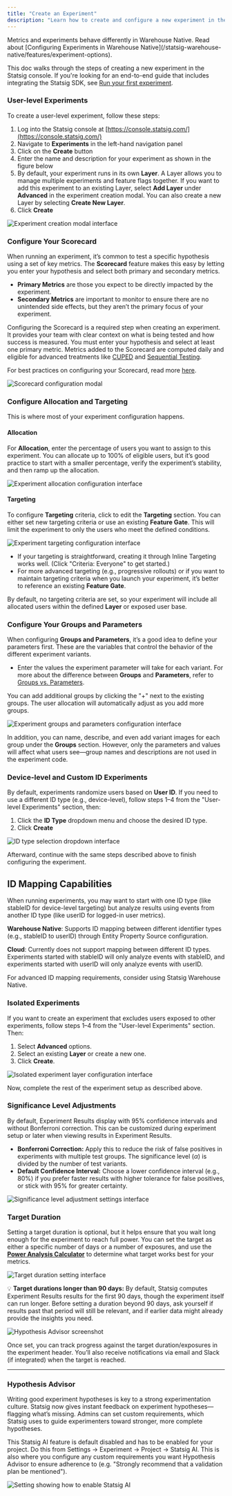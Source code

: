 ```yaml
---
title: "Create an Experiment"
description: "Learn how to create and configure a new experiment in the Statsig console, including scorecard setup and allocation targeting."
---
```


<Tip title="Warehouse Native users">
Metrics and experiments behave differently in Warehouse Native. Read about [Configuring Experiments in Warehouse Native](/statsig-warehouse-native/features/experiment-options).
</Tip>

This doc walks through the steps of creating a new experiment in the Statsig console. If you're looking for an end-to-end guide that includes integrating the Statsig SDK, see [Run your first experiment](/guides/abn-tests).

### User-level Experiments

To create a user-level experiment, follow these steps:

1. Log into the Statsig console at [https://console.statsig.com/](https://console.statsig.com/)
2. Navigate to **Experiments** in the left-hand navigation panel
3. Click on the **Create** button
4. Enter the name and description for your experiment as shown in the figure below
5. By default, your experiment runs in its own **Layer**. A Layer allows you to manage multiple experiments and feature flags together. If you want to add this experiment to an existing Layer, select **Add Layer** under **Advanced** in the experiment creation modal. You can also create a new Layer by selecting **Create New Layer**.
6. Click **Create**

<Frame>
  <img src="/images/experiments/create-modal.png" alt="Experiment creation modal interface" />
</Frame>

### Configure Your Scorecard

When running an experiment, it’s common to test a specific hypothesis using a set of key metrics. The **Scorecard** feature makes this easy by letting you enter your hypothesis and select both primary and secondary metrics.

- **Primary Metrics** are those you expect to be directly impacted by the experiment.
- **Secondary Metrics** are important to monitor to ensure there are no unintended side effects, but they aren’t the primary focus of your experiment.

Configuring the Scorecard is a required step when creating an experiment. It provides your team with clear context on what is being tested and how success is measured. You must enter your hypothesis and select at least one primary metric. Metrics added to the Scorecard are computed daily and eligible for advanced treatments like [CUPED](/experiments/statistical-methods/methodologies/cuped) and [Sequential Testing](/experiments/advanced-setup/sequential-testing).

For best practices on configuring your Scorecard, read more [here](/experiments/interpreting-results/read-pulse).

<Frame>
  <img src="/images/experiments/scorecard.png" alt="Scorecard configuration modal" />
</Frame>

### Configure Allocation and Targeting

This is where most of your experiment configuration happens.

#### Allocation

For **Allocation**, enter the percentage of users you want to assign to this experiment. You can allocate up to 100% of eligible users, but it’s good practice to start with a smaller percentage, verify the experiment’s stability, and then ramp up the allocation.

<Frame>
  <img src="/images/experiments/allocation.png" alt="Experiment allocation configuration interface" />
</Frame>

#### Targeting

To configure **Targeting** criteria, click to edit the **Targeting** section. You can either set new targeting criteria or use an existing **Feature Gate**. This will limit the experiment to only the users who meet the defined conditions.

<Frame>
  <img src="/images/experiments/targeting.png" alt="Experiment targeting configuration interface" />
</Frame>

- If your targeting is straightforward, creating it through Inline Targeting works well. (Click "Criteria: Everyone" to get started.)
- For more advanced targeting (e.g., progressive rollouts) or if you want to maintain targeting criteria when you launch your experiment, it’s better to reference an existing **Feature Gate**.

By default, no targeting criteria are set, so your experiment will include all allocated users within the defined **Layer** or exposed user base.

### Configure Your Groups and Parameters

When configuring **Groups and Parameters**, it’s a good idea to define your parameters first. These are the variables that control the behavior of the different experiment variants.

- Enter the values the experiment parameter will take for each variant. For more about the difference between **Groups** and **Parameters**, refer to [Groups vs. Parameters](/experiments/implementation/getting-group).

You can add additional groups by clicking the "+" next to the existing groups. The user allocation will automatically adjust as you add more groups.

<Frame>
  <img src="/images/experiments/groups.png" alt="Experiment groups and parameters configuration interface" />
</Frame>

In addition, you can name, describe, and even add variant images for each group under the **Groups** section. However, only the parameters and values will affect what users see—group names and descriptions are not used in the experiment code.

### Device-level and Custom ID Experiments

By default, experiments randomize users based on **User ID**. If you need to use a different ID type (e.g., device-level), follow steps 1–4 from the "User-level Experiments" section, then:

1. Click the **ID Type** dropdown menu and choose the desired ID type.
2. Click **Create**

<Frame>
  <img src="/images/experiments/id-type.png" alt="ID type selection dropdown interface" />
</Frame>

Afterward, continue with the same steps described above to finish configuring the experiment.

## ID Mapping Capabilities

When running experiments, you may want to start with one ID type (like stableID for device-level targeting) but analyze results using events from another ID type (like userID for logged-in user metrics).

**Warehouse Native**: Supports ID mapping between different identifier types (e.g., stableID to userID) through Entity Property Source configuration.

**Cloud**: Currently does not support mapping between different ID types. Experiments started with stableID will only analyze events with stableID, and experiments started with userID will only analyze events with userID.

For advanced ID mapping requirements, consider using Statsig Warehouse Native.

### Isolated Experiments

If you want to create an experiment that excludes users exposed to other experiments, follow steps 1–4 from the "User-level Experiments" section. Then:

1. Select **Advanced** options.
2. Select an existing **Layer** or create a new one.
3. Click **Create**.

<Frame>
  <img src="/images/experiments/isolated-layer.png" alt="Isolated experiment layer configuration interface" />
</Frame>

Now, complete the rest of the experiment setup as described above.

### Significance Level Adjustments

By default, Experiment Results display with 95% confidence intervals and without Bonferroni correction. This can be customized during experiment setup or later when viewing results in Experiment Results.

- **Bonferroni Correction:** Apply this to reduce the risk of false positives in experiments with multiple test groups. The significance level (_α_) is divided by the number of test variants.
- **Default Confidence Interval:** Choose a lower confidence interval (e.g., 80%) if you prefer faster results with higher tolerance for false positives, or stick with 95% for greater certainty.

<Frame>
  <img src="/images/experiments/significance-settings.png" alt="Significance level adjustment settings interface" />
</Frame>

### Target Duration

Setting a target duration is optional, but it helps ensure that you wait long enough for the experiment to reach full power. You can set the target as either a specific number of days or a number of exposures, and use the [**Power Analysis Calculator**](/experiments-plus/power-analysis) to determine what target works best for your metrics.

<Frame>
  <img src="/images/target_duration_setting.png" alt="Target duration setting interface" />
</Frame>

💡 **Target durations longer than 90 days:** By default, Statsig computes Experiment Results results for the first 90 days, though the experiment itself can run longer. Before setting a duration beyond 90 days, ask yourself if results past that period will still be relevant, and if earlier data might already provide the insights you need.

<Frame>
  <img src="/images/experiments/hypothesis-advisor.png" alt="Hypothesis Advisor screenshot" />
</Frame>

Once set, you can track progress against the target duration/exposures in the experiment header. You’ll also receive notifications via email and Slack (if integrated) when the target is reached.

---

### Hypothesis Advisor

Writing good experiment hypotheses is key to a strong experimentation culture. Statsig now gives instant feedback on experiment hypotheses—flagging what’s missing. Admins can set custom requirements, which Statsig uses to guide experimenters toward stronger, more complete hypotheses.

This Statsig AI feature is default disabled and has to be enabled for your project. 
Do this from Settings -> Experiment -> Project -> Statsig AI. 
This is also where you configure any custom requirements you want Hypothesis Advisor to ensure adherence to (e.g. "Strongly recommend that a validation plan be mentioned").
<Frame><img alt="Setting showing how to enable Statsig AI" src="/images/ai/hypothesis-advisor-enable-settings.png" /></Frame>
